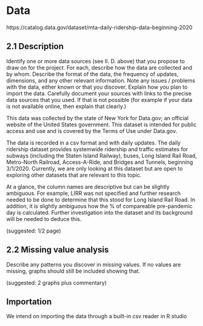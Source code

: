# Data

https://catalog.data.gov/dataset/mta-daily-ridership-data-beginning-2020

## 2.1 Description

Identify one or more data sources (see II. D. above) that you propose to draw on for the project. For each, describe how the data are collected and by whom. Describe the format of the data, the frequency of updates, dimensions, and any other relevant information. Note any issues / problems with the data, either known or that you discover. Explain how you plan to import the data. Carefully document your sources with links to the precise data sources that you used. If that is not possible (for example if your data is not available online, then explain that clearly.)

This data was collected by the state of New York for Data.gov; an official website of the United States government. This dataset is intended for public access and use and is covered by the Terms of Use under Data.gov.

The data is recorded in a csv format and with daily updates. The daily ridership dataset provides systemwide ridership and traffic estimates for subways (including the Staten Island Railway), buses, Long Island Rail Road, Metro-North Railroad, Access-A-Ride, and Bridges and Tunnels, beginning 3/1/2020. Currently, we are only looking at this dataset but are open to exploring other datasets that are relevant to this topic.

At a glance, the column names are descriptive but can be slightly ambiguous. For example, LIRR was not specified and further research needed to be done to determine that this stood for Long Island Rail Road. In addition, it is slightly ambiguous how the % of compareable pre-pandemic day is calculated. Further investigation into the dataset and its background will be needed to deduce this.
 
(suggested: 1/2 page)

## 2.2 Missing value analysis

Describe any patterns you discover in missing values. If no values are missing, graphs should still be included showing that.

(suggested: 2 graphs plus commentary)

## Importation

We intend on importing the data through a built-in csv reader in R studio